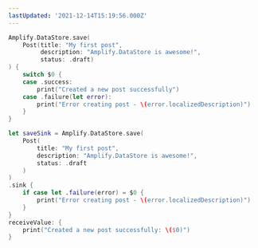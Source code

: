 ```yaml
---
lastUpdated: '2021-12-14T15:19:56.000Z'
---
```

<BlockSwitcher>

<Block name="Listener (iOS 11+)">

```swift
Amplify.DataStore.save(
    Post(title: "My first post",
         description: "Amplify.DataStore is awesome!",
         status: .draft)
) {
    switch $0 {
    case .success:
        print("Created a new post successfully")
    case .failure(let error):
        print("Error creating post - \(error.localizedDescription)")
    }
}
```

</Block>

<Block name="Combine (iOS 13+)">

```swift
let saveSink = Amplify.DataStore.save(
    Post(
        title: "My first post",
        description: "Amplify.DataStore is awesome!",
        status: .draft
    )
)
.sink {
    if case let .failure(error) = $0 {
        print("Error creating post - \(error.localizedDescription)")
    }
}
receiveValue: {
    print("Created a new post successfully: \($0)")
}
```

</Block>

</BlockSwitcher>

